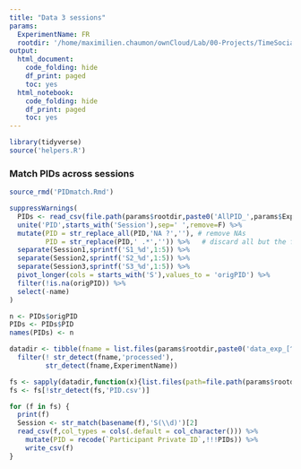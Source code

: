 ```yaml
---
title: "Data 3 sessions"
params:
  ExperimentName: FR
  rootdir: '/home/maximilien.chaumon/ownCloud/Lab/00-Projects/TimeSocialDistancing/DATA'
output:
  html_document:
    code_folding: hide
    df_print: paged
    toc: yes
  html_notebook:
    code_folding: hide
    df_print: paged
    toc: yes
---
```


```r
library(tidyverse)
source('helpers.R')

```


### Match PIDs across sessions


```r
source_rmd('PIDmatch.Rmd')
```


```r

suppressWarnings(
  PIDs <- read_csv(file.path(params$rootdir,paste0('AllPID_',params$ExperimentName,'.csv')),col_types = cols()) %>%
  unite('PID',starts_with('Session'),sep=' ',remove=F) %>%
  mutate(PID = str_replace_all(PID,'NA ?',''), # remove NAs
         PID = str_replace(PID,' .*','')) %>%   # discard all but the first PID
  separate(Session1,sprintf('S1_%d',1:5)) %>%
  separate(Session2,sprintf('S2_%d',1:5)) %>%
  separate(Session3,sprintf('S3_%d',1:5)) %>%
  pivot_longer(cols = starts_with('S'),values_to = 'origPID') %>%
  filter(!is.na(origPID)) %>%
  select(-name)
)

n <- PIDs$origPID
PIDs <- PIDs$PID
names(PIDs) <- n    

datadir <- tibble(fname = list.files(params$rootdir,paste0('data_exp_[^\\.]+Session[0-9]+$'),include.dirs = T) ) %>%
  filter(! str_detect(fname,'processed'),
         str_detect(fname,ExperimentName))

fs <- sapply(datadir,function(x){list.files(path=file.path(params$rootdir,x),pattern='S._.*.csv',full.names = T)})
fs <- fs[!str_detect(fs,'PID.csv')]

for (f in fs) {
  print(f)
  Session <- str_match(basename(f),'S(\\d)')[2]
  read_csv(f,col_types = cols(.default = col_character())) %>%
    mutate(PID = recode(`Participant Private ID`,!!!PIDs)) %>%
    write_csv(f)
}
```

